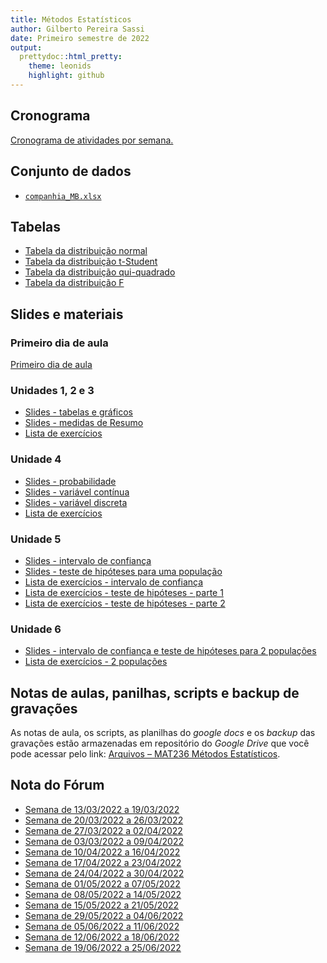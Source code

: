 ```yaml
---
title: Métodos Estatísticos
author: Gilberto Pereira Sassi
date: Primeiro semestre de 2022
output:
  prettydoc::html_pretty:
    theme: leonids
    highlight: github
---
```


## Cronograma

[Cronograma de atividades por semana.](cronograma-mat236.xlsx)

## Conjunto de dados

* [`companhia_MB.xlsx`](companhia-mb.xlsx)

## Tabelas

* [Tabela da distribuição normal](tabela-z.pdf)
* [Tabela da distribuição t-Student](tabela-t-student.pdf)
* [Tabela da distribuição qui-quadrado](tabela-chi-square.pdf)
* [Tabela da distribuição F](tabela-F.pdf)

## Slides e materiais

### Primeiro dia de aula

[Primeiro dia de aula](primeirodia.pdf)

### Unidades 1, 2 e 3

* [Slides - tabelas e gráficos](graficos.pdf)
* [Slides - medidas de Resumo](medidasresumo.pdf)
* [Lista de exercícios](lista-est-descr.pdf)

### Unidade 4

* [Slides - probabilidade](introprob.pdf)
* [Slides - variável contínua](varcontinua.pdf)
* [Slides - variável discreta](vardiscreta.pdf)
* [Lista de exercícios](lista-prob.pdf)

### Unidade 5

* [Slides - intervalo de confiança](intervaloconfianca.pdf)
* [Slides - teste de hipóteses para uma população](testehipoteses.pdf)
* [Lista de exercícios - intervalo de confiança](lista-ex-ic.pdf)
* [Lista de exercícios - teste de hipóteses - parte 1](lista-test-1-pop.pdf)
* [Lista de exercícios - teste de hipóteses - parte 2](lista-test-1-pop-part2.pdf)

### Unidade 6

* [Slides - intervalo de confiança e teste de hipóteses para 2 populações](testeHipoteses-2pop.pdf)
* [Lista de exercícios - 2 populações](lista-test-2-pop.pdf)

## Notas de aulas, panilhas, scripts e backup de gravações

As notas de aula, os scripts, as planilhas do _google docs_ e os _backup_ das gravações estão armazenadas em repositório do _Google Drive_ que você pode acessar pelo link: [Arquivos -- MAT236 Métodos Estatísticos](https://cutt.ly/arquivos-mat236-2022-1sem).

## Nota do Fórum

* [Semana de 13/03/2022 a 19/03/2022](mes-3-dia-13-ava-mat236.xlsx)
* [Semana de 20/03/2022 a 26/03/2022](mes-3-dia-20-ava-mat236.xlsx)
* [Semana de 27/03/2022 a 02/04/2022](mes-3-dia-27-ava-mat236.xlsx)
* [Semana de 03/03/2022 a 09/04/2022](mes-4-dia-3-ava-mat236.xlsx)
* [Semana de 10/04/2022 a 16/04/2022](mes-4-dia-10-ava-mat236.xlsx)
* [Semana de 17/04/2022 a 23/04/2022](mes-4-dia-17-ava-mat236.xlsx)
* [Semana de 24/04/2022 a 30/04/2022](mes-4-dia-24-ava-mat236.xlsx)
* [Semana de 01/05/2022 a 07/05/2022](mes-5-dia-1-ava-mat236.xlsx)
* [Semana de 08/05/2022 a 14/05/2022](mes-5-dia-8-ava-mat236.xlsx)
* [Semana de 15/05/2022 a 21/05/2022](mes-5-dia-15-ava-mat236.xlsx)
* [Semana de 29/05/2022 a 04/06/2022](mes-5-dia-29-ava-mat236.xlsx)
* [Semana de 05/06/2022 a 11/06/2022](mes-6-dia-5-ava-mat236.xlsx)
* [Semana de 12/06/2022 a 18/06/2022](mes-6-dia-12-ava-mat236.xlsx)
* [Semana de 19/06/2022 a 25/06/2022](mes-6-dia-19-ava-mat236.xlsx)